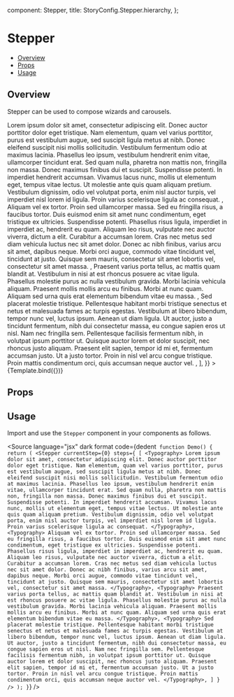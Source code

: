 
  component: Stepper,
  title: StoryConfig.Stepper.hierarchy,
};

<Meta title={meta.title} component={meta.component} />


# Stepper

- [Overview](#overview)
- [Props](#props)
- [Usage](#usage)

## Overview

Stepper can be used to compose wizards and carousels.

<Canvas>
  <Story
    name="Overview"
    args={{
      currentStep: 0,
      steps: [
        <Typography>
          Lorem ipsum dolor sit amet, consectetur adipiscing elit. Donec auctor porttitor dolor eget tristique. Nam
          elementum, quam vel varius porttitor, purus est vestibulum augue, sed suscipit ligula metus at nibh. Donec
          eleifend suscipit nisi mollis sollicitudin. Vestibulum fermentum odio at maximus lacinia. Phasellus leo ipsum,
          vestibulum hendrerit enim vitae, ullamcorper tincidunt erat. Sed quam nulla, pharetra non mattis non,
          fringilla non massa. Donec maximus finibus dui et suscipit. Suspendisse potenti. In imperdiet hendrerit
          accumsan. Vivamus lacus nunc, mollis ut elementum eget, tempus vitae lectus. Ut molestie ante quis quam
          aliquam pretium. Vestibulum dignissim, odio vel volutpat porta, enim nisl auctor turpis, vel imperdiet nisl
          lorem id ligula. Proin varius scelerisque ligula ac consequat.
        </Typography>,
        <Typography>
          Aliquam vel ex tortor. Proin sed ullamcorper massa. Sed eu fringilla risus, a faucibus tortor. Duis euismod
          enim sit amet nunc condimentum, eget tristique ex ultricies. Suspendisse potenti. Phasellus risus ligula,
          imperdiet in imperdiet ac, hendrerit eu quam. Aliquam leo risus, vulputate nec auctor viverra, dictum a elit.
          Curabitur a accumsan lorem. Cras nec metus sed diam vehicula luctus nec sit amet dolor. Donec ac nibh finibus,
          varius arcu sit amet, dapibus neque. Morbi orci augue, commodo vitae tincidunt vel, tincidunt at justo.
          Quisque sem mauris, consectetur sit amet lobortis vel, consectetur sit amet massa.
        </Typography>,
        <Typography>
          Praesent varius porta tellus, ac mattis quam blandit at. Vestibulum in nisi at est rhoncus posuere ac vitae
          ligula. Phasellus molestie purus ac nulla vestibulum gravida. Morbi lacinia vehicula aliquam. Praesent mollis
          mollis arcu eu finibus. Morbi at nunc quam. Aliquam sed urna quis erat elementum bibendum vitae eu massa.
        </Typography>,
        <Typography>
          Sed placerat molestie tristique. Pellentesque habitant morbi tristique senectus et netus et malesuada fames ac
          turpis egestas. Vestibulum at libero bibendum, tempor nunc vel, luctus ipsum. Aenean ut diam ligula. Ut
          auctor, justo a tincidunt fermentum, nibh dui consectetur massa, eu congue sapien eros ut nisl. Nam nec
          fringilla sem. Pellentesque facilisis fermentum nibh, in volutpat ipsum porttitor ut. Quisque auctor lorem et
          dolor suscipit, nec rhoncus justo aliquam. Praesent elit sapien, tempor id mi et, fermentum accumsan justo. Ut
          a justo tortor. Proin in nisl vel arcu congue tristique. Proin mattis condimentum orci, quis accumsan neque
          auctor vel.
        </Typography>,
      ],
    }}
  >
    {Template.bind({})}
  </Story>
</Canvas>

## Props

<ArgsTable story="Overview" />

## Usage

Import and use the `Stepper` component in your components as follows.

<Source
  language="jsx"
  dark
  format
  code={dedent`
function Demo() {
  return (
    <Stepper
      currentStep={0}
      steps={
        [
          <Typography>
            Lorem ipsum dolor sit amet, consectetur adipiscing elit. Donec auctor porttitor dolor eget tristique. Nam
            elementum, quam vel varius porttitor, purus est vestibulum augue, sed suscipit ligula metus at nibh. Donec
            eleifend suscipit nisi mollis sollicitudin. Vestibulum fermentum odio at maximus lacinia. Phasellus leo ipsum,
            vestibulum hendrerit enim vitae, ullamcorper tincidunt erat. Sed quam nulla, pharetra non mattis non,
            fringilla non massa. Donec maximus finibus dui et suscipit. Suspendisse potenti. In imperdiet hendrerit
            accumsan. Vivamus lacus nunc, mollis ut elementum eget, tempus vitae lectus. Ut molestie ante quis quam
            aliquam pretium. Vestibulum dignissim, odio vel volutpat porta, enim nisl auctor turpis, vel imperdiet nisl
            lorem id ligula. Proin varius scelerisque ligula ac consequat.
          </Typography>,
          <Typography>
            Aliquam vel ex tortor. Proin sed ullamcorper massa. Sed eu fringilla risus, a faucibus tortor. Duis euismod
            enim sit amet nunc condimentum, eget tristique ex ultricies. Suspendisse potenti. Phasellus risus ligula,
            imperdiet in imperdiet ac, hendrerit eu quam. Aliquam leo risus, vulputate nec auctor viverra, dictum a elit.
            Curabitur a accumsan lorem. Cras nec metus sed diam vehicula luctus nec sit amet dolor. Donec ac nibh finibus,
            varius arcu sit amet, dapibus neque. Morbi orci augue, commodo vitae tincidunt vel, tincidunt at justo.
            Quisque sem mauris, consectetur sit amet lobortis vel, consectetur sit amet massa.
          </Typography>,
          <Typography>
            Praesent varius porta tellus, ac mattis quam blandit at. Vestibulum in nisi at est rhoncus posuere ac vitae
            ligula. Phasellus molestie purus ac nulla vestibulum gravida. Morbi lacinia vehicula aliquam. Praesent mollis
            mollis arcu eu finibus. Morbi at nunc quam. Aliquam sed urna quis erat elementum bibendum vitae eu massa.
          </Typography>,
          <Typography>
            Sed placerat molestie tristique. Pellentesque habitant morbi tristique senectus et netus et malesuada fames ac
            turpis egestas. Vestibulum at libero bibendum, tempor nunc vel, luctus ipsum. Aenean ut diam ligula. Ut
            auctor, justo a tincidunt fermentum, nibh dui consectetur massa, eu congue sapien eros ut nisl. Nam nec
            fringilla sem. Pellentesque facilisis fermentum nibh, in volutpat ipsum porttitor ut. Quisque auctor lorem et
            dolor suscipit, nec rhoncus justo aliquam. Praesent elit sapien, tempor id mi et, fermentum accumsan justo. Ut
            a justo tortor. Proin in nisl vel arcu congue tristique. Proin mattis condimentum orci, quis accumsan neque
            auctor vel.
          </Typography>,
        ]
      }
    />
  );
}`}
/>
